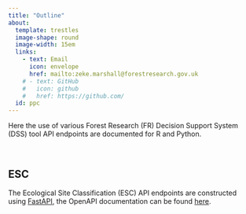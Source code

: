```yaml
---
title: "Outline"
about:
  template: trestles
  image-shape: round
  image-width: 15em
  links:
    - text: Email
      icon: envelope
      href: mailto:zeke.marshall@forestresearch.gov.uk
    # - text: GitHub
    #   icon: github
    #   href: https://github.com/
  id: ppc
---
```


:::{#ppc}

Here the use of various Forest Research (FR) Decision Support System (DSS) tool API endpoints are documented for R and Python.

:::


:::{}

<br>

:::


:::{}

## ESC

The Ecological Site Classification (ESC) API endpoints are constructed using [FastAPI](https://fastapi.tiangolo.com/), the 
OpenAPI documentation can be found [here](http://209.97.132.245:8000/docs).

:::

<!-- ::: {.callout-note appearance="minimal"}
<i class="bi bi-journal-code"></i> [UsingESC-Python.ipynb](files/UsingESC-Python.ipynb){download="UsingESC-Python.ipynb"}
::: -->

